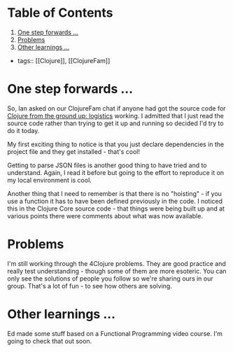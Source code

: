 
# Table of Contents

1.  [One step forwards &#x2026;](#org3f152c8)
2.  [Problems](#org0520444)
3.  [Other learnings &#x2026;](#orgde5f346)

-   tags:: [[Clojure]], [[ClojureFam]]


<a id="org3f152c8"></a>

# One step forwards &#x2026;

So, Ian asked on our ClojureFam chat if anyone had got the source code for [Clojure from the ground up: logistics](https://aphyr.com/posts/311-clojure-from-the-ground-up-logistics) working. I admitted that I just read the source code rather than trying to get it up and running so decided I'd try to do it today.

My first exciting thing to notice is that you just declare dependencies in the project file and they get installed - that's cool!

Getting to parse JSON files is another good thing to have tried and to understand. Again, I read it before but going to the effort to reproduce it on my local environment is cool.

Another thing that I need to remember is that there is no "hoisting" - if you use a function it has to have been defined previously in the code. I noticed this in the Clojure Core source code - that things were being built up and at various points there were comments about what was now available.


<a id="org0520444"></a>

# Problems

I'm still working through the 4Clojure problems. They are good practice and really test understanding - though some of them are more esoteric. You can only see the solutions of people you follow so we're sharing ours in our group. That's a lot of fun - to see how others are solving.


<a id="orgde5f346"></a>

# Other learnings &#x2026;

Ed made some stuff based on a Functional Programming video course. I'm going to check that out soon.

